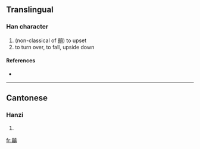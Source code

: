 ==Translingual==

===Han character===
{{Han char|rn=12|rad=八|as=18|sn=20|four=|canj=十金十月金 (JCJBC)}}

# (non-classical of [[顛]]) to upset
# to turn over, to fall, upside down

====References====
* {{Han ref|kx=0128.280|hdz=10254.060|uh=34B9|ud=13497}}

----

==Cantonese==

===Hanzi===
{{yue-hanzi|jyut=|y=din1}}

# {{defn|Cantonese|sort=八18}}

[[fr:㒹]]